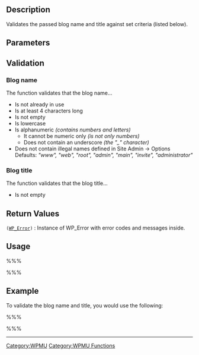 == Description ==
Validates the passed blog name and title against set criteria (listed below).

== Parameters ==
{{Parameter|$blogname|string|The blog name to be validated.}}
{{Parameter|$blog_title|string|The blog title to be validated.}}
{{Parameter|$user|object|Purpose unknown at present.|optional|[blank string]}}

== Validation ==

=== Blog name ===
The function validates that the blog name...

*Is not already in use
*Is at least 4 characters long
*Is not empty
*Is lowercase
*Is alphanumeric <i>(contains numbers and letters)</i>
**It cannot be numeric only <i>(is not only numbers)</i>
**Does not contain an underscore <i>(the "_" character)</i>
*Does not contain illegal names defined in Site Admin -> Options<br />Defaults: <i>"www", "web", "root", "admin", "main", "invite", "administrator"</i>

=== Blog title ===
The function validates that the blog title...

*Is not empty

== Return Values ==
; <tt>([[Function_Reference/WP_Error|WP_Error]])</tt> : Instance of WP_Error with error codes and messages inside.

== Usage ==
%%%<?php wpmu_validate_blog_signup($blogname, $blog_title, $user); ?>%%%

== Example ==
To validate the blog name and title, you would use the following:

%%%<?php

// The URL given to the new blog e.g. newblog.domain.com or  domain.com/newblog
$blog_name    = 'newblog';

// The title given to the new blog
$blog_title = 'New Blog';

$result = wpmu_validate_blog_signup($blog_name, $blog_title);

?>%%%

----

[[Category:WPMU]]
[[Category:WPMU Functions]]